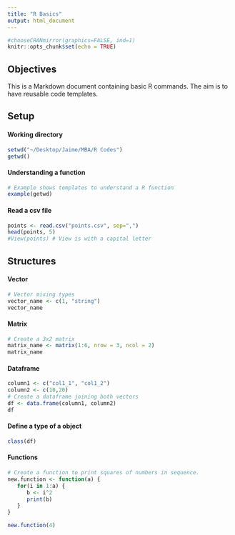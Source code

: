 ```yaml
---
title: "R Basics"
output: html_document
---
```


```r
#chooseCRANmirror(graphics=FALSE, ind=1)
knitr::opts_chunk$set(echo = TRUE)
```

## Objectives

This is a Markdown document containing basic R commands. The aim is to have reusable code templates.

## Setup
#### Working directory
```r
setwd("~/Desktop/Jaime/MBA/R Codes")
getwd()
```
#### Understanding a function
```r
# Example shows templates to understand a R function
example(getwd)
```

#### Read a csv file
```r
points <- read.csv("points.csv", sep=",")
head(points, 5)
#View(points) # View is with a capital letter
```



## Structures
#### Vector
```r
# Vector mixing types
vector_name <- c(1, "string")
vector_name
```
#### Matrix
```r
# Create a 3x2 matrix
matrix_name <- matrix(1:6, nrow = 3, ncol = 2)
matrix_name
```
#### Dataframe
```r
column1 <- c("col1_1", "col1_2")
column2 <- c(10,20)
# Create a dataframe joining both vectors
df <- data.frame(column1, column2)
df
```
#### Define a type of a object
```r
class(df)
```
#### Functions
```r
# Create a function to print squares of numbers in sequence.
new.function <- function(a) {
   for(i in 1:a) {
      b <- i^2
      print(b)
   }
}

new.function(4)
```


